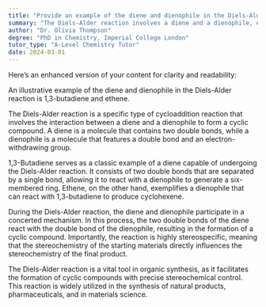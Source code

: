 ```yaml
---
title: "Provide an example of the diene and dienophile in the Diels-Alder reaction"
summary: "The Diels-Alder reaction involves a diene and a dienophile, exemplified by 1,3-butadiene reacting with ethene to form a cyclohexene derivative."
author: "Dr. Olivia Thompson"
degree: "PhD in Chemistry, Imperial College London"
tutor_type: "A-Level Chemistry Tutor"
date: 2024-03-01
---
```


Here’s an enhanced version of your content for clarity and readability:

An illustrative example of the diene and dienophile in the Diels-Alder reaction is 1,3-butadiene and ethene.

The Diels-Alder reaction is a specific type of cycloaddition reaction that involves the interaction between a diene and a dienophile to form a cyclic compound. A diene is a molecule that contains two double bonds, while a dienophile is a molecule that features a double bond and an electron-withdrawing group.

1,3-Butadiene serves as a classic example of a diene capable of undergoing the Diels-Alder reaction. It consists of two double bonds that are separated by a single bond, allowing it to react with a dienophile to generate a six-membered ring. Ethene, on the other hand, exemplifies a dienophile that can react with 1,3-butadiene to produce cyclohexene.

During the Diels-Alder reaction, the diene and dienophile participate in a concerted mechanism. In this process, the two double bonds of the diene react with the double bond of the dienophile, resulting in the formation of a cyclic compound. Importantly, the reaction is highly stereospecific, meaning that the stereochemistry of the starting materials directly influences the stereochemistry of the final product.

The Diels-Alder reaction is a vital tool in organic synthesis, as it facilitates the formation of cyclic compounds with precise stereochemical control. This reaction is widely utilized in the synthesis of natural products, pharmaceuticals, and in materials science.
    